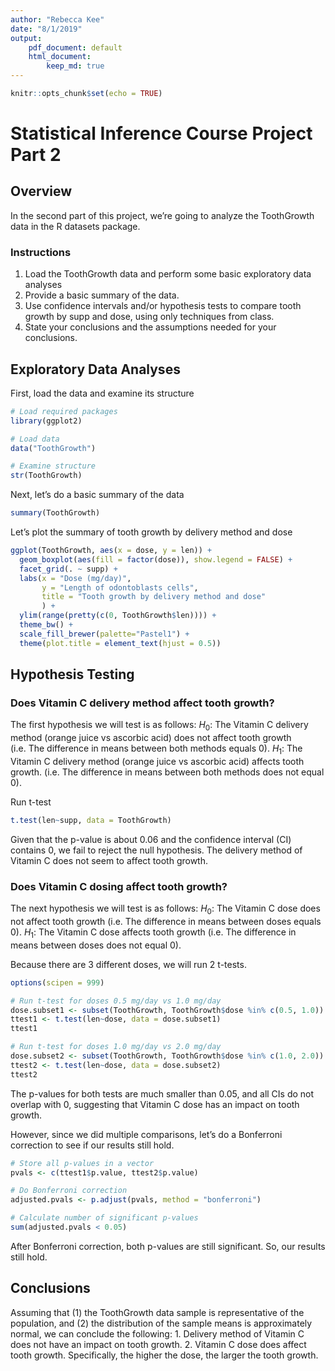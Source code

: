 ```yaml
---
author: "Rebecca Kee"
date: "8/1/2019"
output: 
    pdf_document: default
    html_document:
        keep_md: true
---
```


```r
knitr::opts_chunk$set(echo = TRUE)
```

# Statistical Inference Course Project Part 2

## Overview
In the second part of this project, we're going to analyze the ToothGrowth data in the R datasets package.

### Instructions 
1. Load the ToothGrowth data and perform some basic exploratory data analyses
2. Provide a basic summary of the data.
3. Use confidence intervals and/or hypothesis tests to compare tooth growth by supp and dose, using only techniques from class.
4. State your conclusions and the assumptions needed for your conclusions.

## Exploratory Data Analyses

First, load the data and examine its structure
```r
# Load required packages
library(ggplot2)

# Load data
data("ToothGrowth")

# Examine structure
str(ToothGrowth)
```

Next, let's do a basic summary of the data
```r
summary(ToothGrowth)
```

Let's plot the summary of tooth growth by delivery method and dose
```r
ggplot(ToothGrowth, aes(x = dose, y = len)) + 
  geom_boxplot(aes(fill = factor(dose)), show.legend = FALSE) +
  facet_grid(. ~ supp) +
  labs(x = "Dose (mg/day)", 
       y = "Length of odontoblasts cells", 
       title = "Tooth growth by delivery method and dose"
       ) +
  ylim(range(pretty(c(0, ToothGrowth$len)))) + 
  theme_bw() + 
  scale_fill_brewer(palette="Pastel1") +
  theme(plot.title = element_text(hjust = 0.5))

```

## Hypothesis Testing

### Does Vitamin C delivery method affect tooth growth? 

The first hypothesis we will test is as follows: 
$H_0$: The Vitamin C delivery method (orange juice vs ascorbic acid) does not affect tooth growth (i.e. The difference in means between both methods equals 0).
$H_1$: The Vitamin C delivery method (orange juice vs ascorbic acid) affects tooth growth. (i.e. The difference in means between both methods does not equal 0).

Run t-test
```r
t.test(len~supp, data = ToothGrowth)
```
Given that the p-value is about 0.06 and the confidence interval (CI) contains 0, we fail to reject the null hypothesis. The delivery method of Vitamin C does not seem to affect tooth growth.

### Does Vitamin C dosing affect tooth growth?

The next hypothesis we will test is as follows: 
$H_0$: The Vitamin C dose does not affect tooth growth (i.e. The difference in means between doses equals 0).
$H_1$: The Vitamin C dose affects tooth growth (i.e. The difference in means between doses does not equal 0).

Because there are 3 different doses, we will run 2 t-tests. 
```r
options(scipen = 999)

# Run t-test for doses 0.5 mg/day vs 1.0 mg/day
dose.subset1 <- subset(ToothGrowth, ToothGrowth$dose %in% c(0.5, 1.0))
ttest1 <- t.test(len~dose, data = dose.subset1)
ttest1
```


```r
# Run t-test for doses 1.0 mg/day vs 2.0 mg/day
dose.subset2 <- subset(ToothGrowth, ToothGrowth$dose %in% c(1.0, 2.0))
ttest2 <- t.test(len~dose, data = dose.subset2)
ttest2
```

The p-values for both tests are much smaller than 0.05, and all CIs do not overlap with 0, suggesting that Vitamin C dose has an impact on tooth growth. 

However, since we did multiple comparisons, let's do a Bonferroni correction to see if our results still hold. 
```r
# Store all p-values in a vector
pvals <- c(ttest1$p.value, ttest2$p.value)

# Do Bonferroni correction
adjusted.pvals <- p.adjust(pvals, method = "bonferroni")

# Calculate number of significant p-values
sum(adjusted.pvals < 0.05)
```

After Bonferroni correction, both p-values are still significant. So, our results still hold. 

## Conclusions

Assuming that (1) the ToothGrowth data sample is representative of the population, and (2) the distribution of the sample means is approximately normal, we can conclude the following: 
1. Delivery method of Vitamin C does not have an impact on tooth growth. 
2. Vitamin C dose does affect tooth growth. Specifically, the higher the dose, the larger the tooth growth.   
